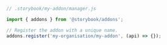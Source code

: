 ```js
// .storybook/my-addon/manager.js

import { addons } from '@storybook/addons';

// Register the addon with a unique name.
addons.register('my-organisation/my-addon', (api) => {});
```
